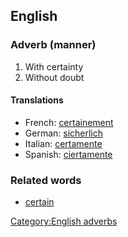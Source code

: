 ==English==

===Adverb (manner)===
#With certainty
#Without doubt

====Translations====
*French: [[certainement]]
*German: [[sicherlich]]
*Italian: [[certamente]]
*Spanish: [[ciertamente]]

===Related words===
*[[certain]]

[[Category:English adverbs]]